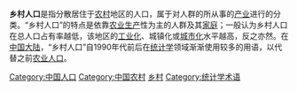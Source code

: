 {{unreferenced|time=2016-12-21T06:51:13+00:00}}
'''乡村人口'''是指分散居住于[[农村|农村]]地区的人口，属于对人群的所从事的[[产业|产业]]进行的分类。“乡村人口”的特点是依靠[[农业|农业]][[生产|生产]]性为主的人群及其[[家庭|家庭]]；一般认为乡村人口在总人口占有率越低，该地区的[[工业化|工业化]]、城镇化或[[城市化|城市化]]水平越高，反之亦然。在[[中国大陆|中国大陆]]，“乡村人口”自1990年代前后在[[统计学|统计学]]领域渐渐使用较多的用语，以代替之前[[农业人口|农业人口]]。

{{Statistics-stub}}

[[Category:中国人口|Category:中国人口]]
[[Category:中国农村|Category:中国农村]]
[[Category:村落|乡村]]
[[Category:统计学术语|Category:统计学术语]]